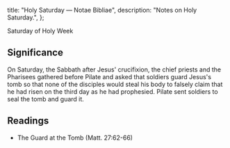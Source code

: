  title: "Holy Saturday — Notae Bibliae",
  description: "Notes on Holy Saturday.",
};

<Initial text="Holy Saturday" />

Saturday of Holy Week

## Significance

On Saturday, the Sabbath after Jesus' crucifixion, the chief priests and the Pharisees gathered before Pilate and asked that soldiers guard Jesus's tomb so that none of the disciples would steal his body to falsely claim that he had risen on the third day as he had prophesied. Pilate sent soldiers to seal the tomb and guard it.

## Readings

- The Guard at the Tomb (Matt. 27:62-66)
